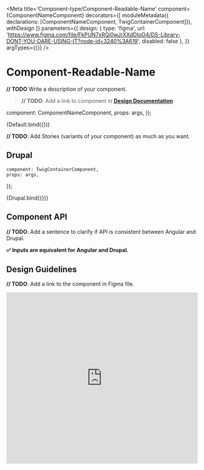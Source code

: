 
<Meta 
    title='Component-type/Component-Readable-Name' 
    component={ComponentNameComponent}
    decorators={[
        moduleMetadata({ declarations: [ComponentNameComponent, TwigContainerComponent]}),
        withDesign
    ]}
    parameters={{
        design: {
            type: 'figma',
            url: 'https://www.figma.com/file/FkPUN7xRQi0wJrXXdDIoO4/DS-Library-DONT-YOU-DARE-USING-IT?node-id=3240%3A619',
            disabled: false
        },
    }}
    argTypes={{}}
/>

# Component-Readable-Name

**// TODO** Write a description of your component.
> **// TODO**: Add a link to component in **[Design Documentation](https://zeroheight.com)**

  component: ComponentNameComponent,
  props: args,
});

<Preview>
    <Story 
        name='Default' 
        args={{ label: 'Component-Readable-Name' }}
    >
        {Default.bind({})}
    </Story>
</Preview>


**// TODO**: Add Stories (variants of your component) as much as you want.


## Drupal

    component: TwigContainerComponent,
    props: args,
});

<Preview>
    <Story 
        name='Drupal'
        args={{ 
            elementPath: 'component-type/component-name/twig/component-name',
            label: 'Drupal - Component-Readable-Name',
        }}
        height='150px'
    >
        {Drupal.bind({})}
    </Story>
</Preview>


## Component API

**// TODO**: Add a sentence to clarify if API is consistent between Angular and Drupal.

**✅ Inputs are equivalent for Angular and Drupal.**

<Props of={ComponentNameComponent} />


## Design Guidelines

**// TODO**: Add a link to the component in Figma file.

<iframe width='100%' height='450' src='https://www.figma.com/embed?embed_host=share&url=https%3A%2F%2Fwww.figma.com%2Ffile%2FFkPUN7xRQi0wJrXXdDIoO4%2FDS-Library-DONT-YOU-DARE-USING-IT%3Fnode-id%3D3240%253A619&chrome=DOCUMENTATION' frameBorder='0' allowFullScreen></iframe>
